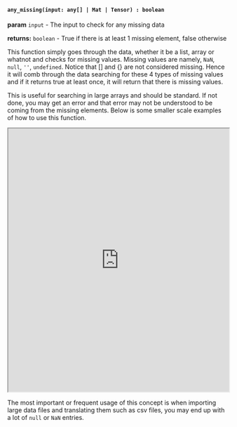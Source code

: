 

#### `any_missing(input: any[] | Mat | Tensor) : boolean`

**param** `input` - The input to check for any missing data

**returns:** `boolean` - True if there is at least 1 missing element, false otherwise

This function simply goes through the data, whether it be a list, array or whatnot and checks for missing values. Missing values are namely, `NaN`, `null`, `''`, `undefined`. Notice that [] and {} are not considered missing. Hence it will comb through the data searching for these 4 types of missing values and if it returns true at least once, it will return that there is missing values. 

This is useful for searching in large arrays and should be standard. If not done, you may get an error and that error may not be understood to be coming from the missing elements. Below is some smaller scale examples of how to use this function.



<iframe src="https://hlab.app/s/docs/any_missing_hbook"
    width="100%"
    height="600px">
</iframe>

The most important or frequent usage of this concept is when importing large data files and translating them such as csv files, you may end up with a lot of `null` or `NaN` entries.